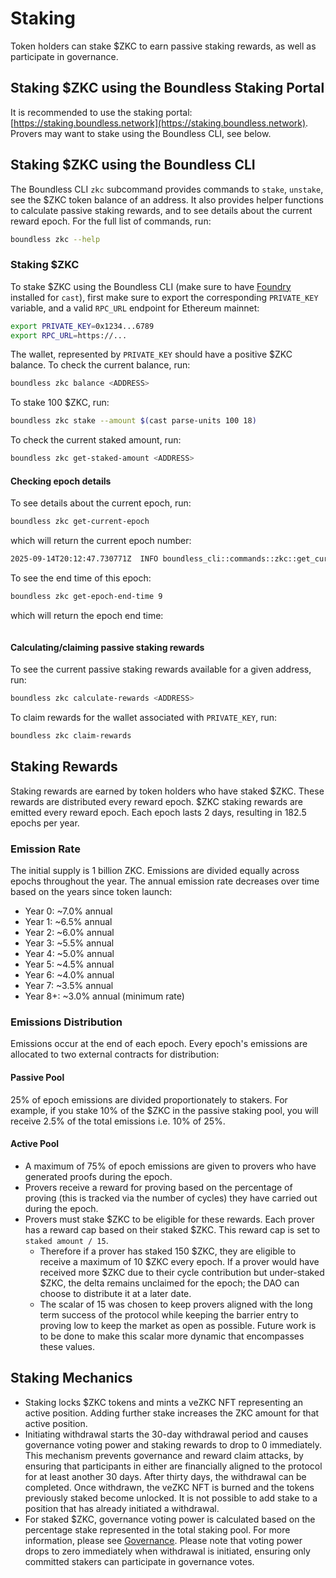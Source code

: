 # Staking

Token holders can stake $ZKC to earn passive staking rewards, as well as participate in governance. 

## Staking $ZKC using the Boundless Staking Portal

It is recommended to use the staking portal: [https://staking.boundless.network](https://staking.boundless.network). Provers may want to stake using the Boundless CLI, see below.

## Staking $ZKC using the Boundless CLI

The Boundless CLI `zkc` subcommand provides commands to `stake`, `unstake`, see the $ZKC token balance of an address. It also provides helper functions to calculate passive staking rewards, and to see details about the current reward epoch. For the full list of commands, run:

```bash
boundless zkc --help
```

### Staking $ZKC

To stake $ZKC using the Boundless CLI (make sure to have [Foundry](https://getfoundry.sh/introduction/installation/) installed for `cast`), first make sure to export the corresponding `PRIVATE_KEY` variable, and a valid `RPC_URL` endpoint for Ethereum mainnet:

```bash
export PRIVATE_KEY=0x1234...6789
export RPC_URL=https://...
```

The wallet, represented by `PRIVATE_KEY` should have a positive $ZKC balance. To check the current balance, run:

```bash
boundless zkc balance <ADDRESS>
```

To stake 100 $ZKC, run:

```bash
boundless zkc stake --amount $(cast parse-units 100 18)
```

To check the current staked amount, run:

```bash
boundless zkc get-staked-amount <ADDRESS>
```

#### Checking epoch details 

To see details about the current epoch, run:

```bash
boundless zkc get-current-epoch
```

which will return the current epoch number:

```bash
2025-09-14T20:12:47.730771Z  INFO boundless_cli::commands::zkc::get_current_epoch: Current epoch: 9
```

To see the end time of this epoch:

```bash
boundless zkc get-epoch-end-time 9
```

which will return the epoch end time:

```bash                                                     boundless_cli::commands::zkc::get_epoch_end_time: Epoch 9 end time UTC: 2025-09-15 23:55:35
```

#### Calculating/claiming passive staking rewards

To see the current passive staking rewards available for a given address, run:

```bash
boundless zkc calculate-rewards <ADDRESS>
```

To claim rewards for the wallet associated with `PRIVATE_KEY`, run:

```bash
boundless zkc claim-rewards
```

## Staking Rewards

Staking rewards are earned by token holders who have staked $ZKC. These rewards are distributed every reward epoch. $ZKC staking rewards are emitted every reward epoch. Each epoch lasts 2 days, resulting in 182.5 epochs per year.

### Emission Rate

The initial supply is 1 billion ZKC. Emissions are divided equally across epochs throughout the year. The annual emission rate decreases over time based on the years since token launch:

* Year 0: ~7.0% annual  
* Year 1: ~6.5% annual  
* Year 2: ~6.0% annual  
* Year 3: ~5.5% annual  
* Year 4: ~5.0% annual  
* Year 5: ~4.5% annual  
* Year 6: ~4.0% annual  
* Year 7: ~3.5% annual  
* Year 8+: ~3.0% annual (minimum rate)

### Emissions Distribution

Emissions occur at the end of each epoch. Every epoch's emissions are allocated to two external contracts for distribution:

#### Passive Pool

25% of epoch emissions are divided proportionately to stakers. For example, if you stake 10% of the $ZKC in the passive staking pool, you will receive 2.5% of the total emissions i.e. 10% of 25%.

#### Active Pool

- A maximum of 75% of epoch emissions are given to provers who have generated proofs during the epoch. 
- Provers receive a reward for proving based on the percentage of proving (this is tracked via the number of cycles) they have carried out during the epoch. 
- Provers must stake $ZKC to be eligible for these rewards. Each prover has a reward cap based on their staked $ZKC. This reward cap is set to `staked amount / 15`. 
    - Therefore if a prover has staked 150 $ZKC, they are eligible to receive a maximum of 10 $ZKC every epoch. If a prover would have received more $ZKC due to their cycle contribution but under-staked $ZKC, the delta remains unclaimed for the epoch; the DAO can choose to distribute it at a later date.
    - The scalar of 15 was chosen to keep provers aligned with the long term success of the protocol while keeping the barrier entry to proving low to keep the market as open as possible. Future work is to be done to make this scalar more dynamic that encompasses these values.

## Staking Mechanics

- Staking locks $ZKC tokens and mints a veZKC NFT representing an active position. Adding further stake increases the ZKC amount for that active position.
- Initiating withdrawal starts the 30-day withdrawal period and causes governance voting power and staking rewards to drop to 0 immediately. This mechanism prevents governance and reward claim attacks, by ensuring that participants in either are financially aligned to the protocol for at least another 30 days. After thirty days, the withdrawal can be completed. Once withdrawn, the veZKC NFT is burned and the tokens previously staked become unlocked. It is not possible to add stake to a position that has already initiated a withdrawal.
- For staked $ZKC, governance voting power is calculated based on the percentage stake represented in the total staking pool. For more information, please see [Governance](/zkc/governance). Please note that voting power drops to zero immediately when withdrawal is initiated, ensuring only committed stakers can participate in governance votes.